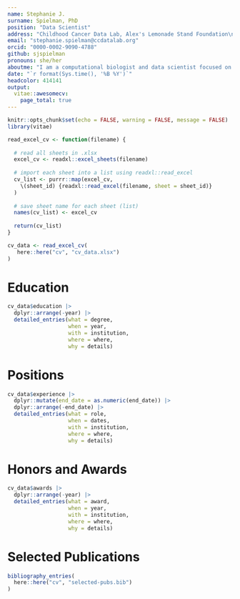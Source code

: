 ```yaml
---
name: Stephanie J.
surname: Spielman, PhD
position: "Data Scientist"
address: "Childhood Cancer Data Lab, Alex's Lemonade Stand Foundation\n3 Bala Plaza, Bala Cynwyd, PA 19004"
email: "stephanie.spielman@ccdatalab.org"
orcid: "0000-0002-9090-4788"
github: sjspielman
pronouns: she/her
aboutme: "I am a computational biologist and data scientist focused on developing open-source products to accelerate pediatric cancer research."
date: "`r format(Sys.time(), '%B %Y')`"
headcolor: 414141
output: 
  vitae::awesomecv:
    page_total: true
---
```


```r
knitr::opts_chunk$set(echo = FALSE, warning = FALSE, message = FALSE)
library(vitae)
```

```r
read_excel_cv <- function(filename) {
  
  # read all sheets in .xlsx 
  excel_cv <- readxl::excel_sheets(filename)
  
  # import each sheet into a list using readxl::read_excel
  cv_list <- purrr::map(excel_cv, 
    \(sheet_id) {readxl::read_excel(filename, sheet = sheet_id)}
  )
  
  # save sheet name for each sheet (list)
  names(cv_list) <- excel_cv
  
  return(cv_list)
}
```

```r
cv_data <- read_excel_cv(
   here::here("cv", "cv_data.xlsx")
)
```


# Education

```r
cv_data$education |>
  dplyr::arrange(-year) |>
  detailed_entries(what = degree,
                   when = year,
                   with = institution,
                   where = where,
                   why = details)
```

# Positions

```r
cv_data$experience |> 
  dplyr::mutate(end_date = as.numeric(end_date)) |>
  dplyr::arrange(-end_date) |>
  detailed_entries(what = role,
                   when = dates,
                   with = institution,
                   where = where,
                   why = details)
```


# Honors and Awards

```r
cv_data$awards |>
  dplyr::arrange(-year) |>
  detailed_entries(what = award,
                   when = year,
                   with = institution,
                   where = where,
                   why = details)
```

# Selected Publications

```r
bibliography_entries(
  here::here("cv", "selected-pubs.bib")
) 
```

